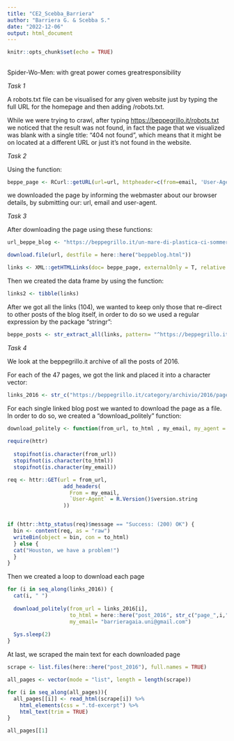 ```yaml
---
title: "CE2_Scebba_Barriera"
author: "Barriera G. & Scebba S."
date: "2022-12-06"
output: html_document
---
```


```r
knitr::opts_chunk$set(echo = TRUE)
```

## 
Spider-Wo-Men: with great power comes greatresponsibility

*Task 1*

A robots.txt file can be visualised for any given website just by typing the full URL for the homepage and then adding /robots.txt.

While we were trying to crawl, after typing <https://beppegrillo.it/robots.txt> we noticed that the result was not found, in fact the page that we visualized was blank with a single title: "404 not found", which means that it might be on located at a different URL or just it's not found in the website.

*Task 2*

Using the function:

```r
beppe_page <- RCurl::getURL(url=url, httpheader=c(from=email, 'User-Agent'= user_agent))
```

we downloaded the page by informing the webmaster about our browser details, by submitting our: url, email and user-agent.

*Task 3*

After downloading the page using these functions:

```r
url_beppe_blog <- "https://beppegrillo.it/un-mare-di-plastica-ci-sommergera/"

download.file(url, destfile = here::here("beppeblog.html"))

links <- XML::getHTMLLinks(doc= beppe_page, externalOnly = T, relative = F)
```

Then we created the data frame by using the function:

```r
links2 <- tibble(links)
```

After we got all the links (104), we wanted to keep only those that re-direct to other posts of the blog itself, in order to do so we used a regular expression by the package "stringr":

```r
beppe_posts <- str_extract_all(links, pattern= "^https://beppegrillo.it/.")

```

*Task 4*

We look at the beppegrillo.it archive of all the posts of 2016. 

For each of the 47 pages, we got the link and placed it into a character vector:

```r
links_2016 <- str_c("https://beppegrillo.it/category/archivio/2016/page/", 1:47) 

```

For each single linked blog post we wanted to download the page as a file. In order to do so, we created a "download_politely" function:

```r
download_politely <- function(from_url, to_html , my_email, my_agent = R.Version()$version.string) {
  
require(httr)
  
  stopifnot(is.character(from_url))
  stopifnot(is.character(to_html))
  stopifnot(is.character(my_email))

req <- httr::GET(url = from_url,
                  add_headers(
                    From = my_email,
                    `User-Agent` = R.Version()$version.string
                  ))


if (httr::http_status(req)$message == "Success: (200) OK") {
  bin <- content(req, as = "raw")
  writeBin(object = bin, con = to_html)
  } else {
  cat("Houston, we have a problem!")
  }
}

```

Then we created a loop to download each page

```r
for (i in seq_along(links_2016)) {
  cat(i, " ")
  
  download_politely(from_url = links_2016[i],
                    to_html = here::here("post_2016", str_c("page_",i,".html")),
                    my_email= "barrieragaia.uni@gmail.com")
  
  Sys.sleep(2)
}

```

At last, we scraped the main text for each downloaded page 

```r
scrape <- list.files(here::here("post_2016"), full.names = TRUE)

all_pages <- vector(mode = "list", length = length(scrape))

for (i in seq_along(all_pages)){
  all_pages[[i]] <- read_html(scrape[i]) %>%
    html_elements(css = ".td-excerpt") %>%
    html_text(trim = TRUE)
}

all_pages[[1]

```
